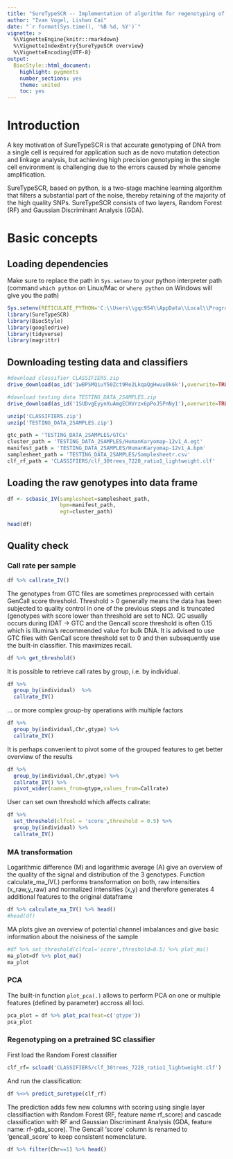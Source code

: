 ```yaml
---
title: "SureTypeSCR -- Implementation of algorithm for regenotyping of single cell data."
author: "Ivan Vogel, Lishan Cai"
date: "`r format(Sys.time(), '%B %d, %Y')`"
vignette: >
  %\VignetteEngine{knitr::rmarkdown}
  %\VignetteIndexEntry{SureTypeSCR overview}
  %\VignetteEncoding{UTF-8}
output:
  BiocStyle::html_document:
    highlight: pygments
    number_sections: yes
    theme: united
    toc: yes
---
```


# Introduction

A key motivation of SureTypeSCR is that accurate genotyping of DNA from a single cell is required for application such as de novo mutation detection and linkage analysis, but achieving high precision genotyping in the single cell environment is challenging due to the errors caused by whole genome amplification. 

SureTypeSCR, based on python, is a two-stage machine learning algorithm that filters a substantial part of the noise, thereby retaining of the majority of
the high quality SNPs. SureTypeSCR consists of two layers, Random Forest (RF) and Gaussian Discriminant Analysis (GDA).

# Basic concepts
## Loading dependencies
Make sure to replace the path in `Sys.setenv` to your python interpreter path (command `which python` on Linux/Mac or `where python` on Windows will give you the path)
```r
Sys.setenv(RETICULATE_PYTHON='C:\\Users\\gqc954\\AppData\\Local\\Programs\\Python\\Python39')
library(SureTypeSCR)
library(BiocStyle)
library(googledrive)
library(tidyverse)
library(magrittr)
```

## Downloading testing data and classifiers

```r
#download classifier CLASSIFIERS.zip
drive_download(as_id('1wBPSMQiuY50Zct9Re2LkqaQgHwuu0k6k'),overwrite=TRUE)

#download testing data TESTING_DATA_2SAMPLES.zip
drive_download(as_id('1SUDvgEyynXuAmgECHVrzx6pPoJ5PnNy1'),overwrite=TRUE)

unzip('CLASSIFIERS.zip')
unzip('TESTING_DATA_2SAMPLES.zip')

gtc_path = 'TESTING_DATA_2SAMPLES/GTCs'
cluster_path = 'TESTING_DATA_2SAMPLES/HumanKaryomap-12v1_A.egt'
manifest_path = 'TESTING_DATA_2SAMPLES/HumanKaryomap-12v1_A.bpm'
samplesheet_path = 'TESTING_DATA_2SAMPLES/Samplesheetr.csv'
clf_rf_path = 'CLASSIFIERS/clf_30trees_7228_ratio1_lightweight.clf'

```

## Loading the raw genotypes into data frame

```r
df <- scbasic_IV(samplesheet=samplesheet_path,
                 bpm=manifest_path,
                 egt=cluster_path)

head(df)

```

## Quality check
### Call rate per sample

```r
df %>% callrate_IV()
```

The genotypes from GTC files are sometimes preprocessed with certain GenCall score threshold. Threshold > 0 generally means the data has been subjected to quality control in one of the previous steps and is truncated (genotypes with score lower than threshold are set to NC). QC usually occurs during IDAT -> GTC and the Gencall score threshold is often 0.15 which is Illumina's recommended value for bulk DNA. It is advised to use GTC files with GenCall score threshold set to 0 and then subsequently use the built-in classifier. This maximizes recall. 

```r
df %>% get_threshold()
```

It is possible to retrieve call rates by group, i.e. by individual.
```r
df %>% 
  group_by(individual)  %>% 
  callrate_IV()

```
... or more complex group-by operations with multiple factors
```r

df %>% 
  group_by(individual,Chr,gtype) %>% 
  callrate_IV()
```
It is perhaps convenient to pivot some of the grouped features to get better overview of the results
```r
df %>% 
  group_by(individual,Chr,gtype) %>% 
  callrate_IV() %>% 
  pivot_wider(names_from=gtype,values_from=Callrate)

```

User can set own threshold which affects callrate:
```r
df %>% 
  set_threshold(clfcol = 'score',threshold = 0.5) %>% 
  group_by(individual) %>% 
  callrate_IV() 

```

### MA transformation
Logarithmic difference (M) and logarithmic average (A) give an overview of the quality of the signal and distribution of the 3 genotypes. Function calculate_ma_IV(.) performs transformation on both, raw intensities (x_raw,y_raw) and normalized intensities (x,y) and therefore generates 4 additional features to the original dataframe
```r
df %>% calculate_ma_IV() %>% head()
#head(df)
```  

MA plots give an overview of potential channel imbalances and give basic information about the noisiness of the sample   

```r
#df %>% set_threshold(clfcol='score',threshold=0.5) %>% plot_ma()
ma_plot=df %>% plot_ma()
ma_plot


```

### PCA
The built-in function `plot_pca(.)` allows to perform PCA on one or multiple features (defined by parameter) accross all loci.

```r
pca_plot = df %>% plot_pca(feat=c('gtype'))
pca_plot
```

### Regenotyping on a pretrained SC classifier
First load the Random Forest classifier
```r
clf_rf= scload('CLASSIFIERS/clf_30trees_7228_ratio1_lightweight.clf')
```
And run the classification:
```r
df %<>% predict_suretype(clf_rf)
```
The prediction adds few new columns with scoring using single layer classifiaction with Random Forest (RF, feature name rf_score) and cascade classification with RF and Gaussian Discriminant Analysis (GDA, feature name: rf-gda_score). The Gencall 'score' column is renamed to 'gencall_score' to keep consistent nomenclature.
```r
df %>% filter(Chr==1) %>% head()
```
